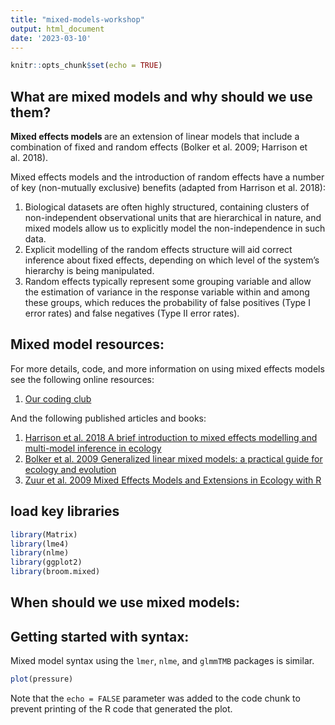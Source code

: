 ```yaml
---
title: "mixed-models-workshop"
output: html_document
date: '2023-03-10'
---
```


```r
knitr::opts_chunk$set(echo = TRUE)
```

## What are mixed models and why should we use them?

**Mixed effects models ** are an extension of linear models that include a combination of fixed and random effects (Bolker et al. 2009; Harrison et al. 2018). 

Mixed effects models and the introduction of random effects have a number of key (non-mutually exclusive) benefits (adapted from Harrison et al. 2018): 

  1.  Biological datasets are often highly structured, containing clusters of non-independent observational units that are hierarchical in nature, and mixed models allow us to explicitly model the non-independence in such data. 
  2.  Explicit modelling of the random effects structure will aid correct inference about fixed effects, depending on which level of the system’s hierarchy is being manipulated. 
  3.  Random effects typically represent some grouping variable and allow the estimation of variance in the response variable within and among these groups, which reduces the probability of false positives (Type I error rates) and false negatives (Type II error rates).


## Mixed model resources: 

For more details, code, and more information on using mixed effects models see the following online resources: 

  1. [Our coding club](https://ourcodingclub.github.io/tutorials/mixed-models/>)

And the following published articles and books: 

  1. [Harrison et al. 2018 A brief introduction to mixed effects modelling and multi-model inference in ecology](<https://peerj.com/articles/4794/)
  2. [Bolker et al. 2009 Generalized linear mixed models: a practical guide for ecology and evolution](https://www.sciencedirect.com/science/article/pii/S0169534709000196?via%3Dihub)
  3. [Zuur et al. 2009 Mixed Effects Models and Extensions in Ecology with R](https://link.springer.com/book/10.1007/978-0-387-87458-6)


## load key libraries
```r
library(Matrix)
library(lme4)
library(nlme)
library(ggplot2)
library(broom.mixed)
```

## When should we use mixed models: 



## Getting started with syntax:

Mixed model syntax using the `lmer`, `nlme`, and `glmmTMB` packages is similar. 



```r
plot(pressure)
```

Note that the `echo = FALSE` parameter was added to the code chunk to prevent printing of the R code that generated the plot.
